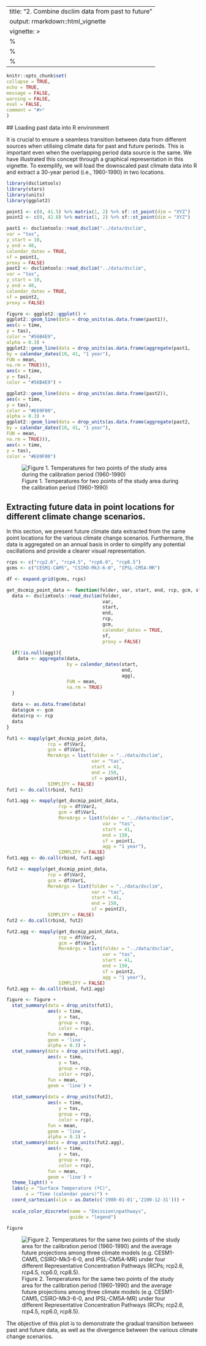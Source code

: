 ---
title: "2. Combine dsclim data from past to future"
output: rmarkdown::html_vignette
vignette: >
%\VignetteIndexEntry{2. Combine dsclim data from past to future}
  %\VignetteEngine{knitr::rmarkdown}
  %\VignetteEncoding{UTF-8}
  ---
  
  ```r
  knitr::opts_chunk$set(
  collapse = TRUE,
  echo = TRUE,
  message = FALSE,
  warning = FALSE,
  eval = FALSE,
  comment = "#>"
  )
  ```
  
  ## Loading past data into R environment
  
  It is crucial to ensure a seamless transition between data from different sources when utilising climate data for past and future periods. This is important even when the overlapping period data source is the same. We have illustrated this concept through a graphical representation in this vignette. To exemplify, we will load the downscaled past climate data into R and extract a 30-year period (i.e., 1960-1990) in two locations.
  
  ```r
  library(dsclimtools)
library(stars)
library(units)
library(ggplot2)

point1 <- c(0, 41.5) %>% matrix(1, 2) %>% sf::st_point(dim = "XYZ")
point2 <- c(0, 42.8) %>% matrix(1, 2) %>% sf::st_point(dim = "XYZ")

past1 <- dsclimtools::read_dsclim("../data/dsclim", 
var = "tas", 
y_start = 10, 
y_end = 40, 
calendar_dates = TRUE, 
sf = point1, 
proxy = FALSE)
past2 <- dsclimtools::read_dsclim("../data/dsclim", 
var = "tas", 
y_start = 10, 
y_end = 40, 
calendar_dates = TRUE, 
sf = point2, 
proxy = FALSE)

figure <- ggplot2::ggplot() +
ggplot2::geom_line(data = drop_units(as.data.frame(past1)), 
aes(x = time, 
y = tas), 
color = "#56B4E9", 
alpha = 0.3) + 
ggplot2::geom_line(data = drop_units(as.data.frame(aggregate(past1, 
by = calendar_dates(10, 41, "1 year"), 
FUN = mean, 
na.rm = TRUE))), 
aes(x = time, 
y = tas), 
color = "#56B4E9") + 

ggplot2::geom_line(data = drop_units(as.data.frame(past2)), 
aes(x = time, 
y = tas), 
color = "#E69F00", 
alpha = 0.3) + 
ggplot2::geom_line(data = drop_units(as.data.frame(aggregate(past2, 
by = calendar_dates(10, 41, "1 year"), 
FUN = mean, 
na.rm = TRUE))), 
aes(x = time, 
y = tas), 
color = "#E69F00")
```

![Figure 1. Temperatures for two points of the study area during the calibration period (1960-1990)](figures/a2/a2_fig_past.png)

## Extracting future data in point locations for different climate change scenarios.

In this section, we present future climate data extracted from the same point locations for the various climate change scenarios. Furthermore, the data is aggregated on an annual basis in order to simplify any potential oscillations and provide a clearer visual representation.

```r

rcps <- c("rcp2.6", "rcp4.5", "rcp6.0", "rcp8.5")
gcms <- c("CESM1-CAM5", "CSIRO-Mk3-6-0", "IPSL-CM5A-MR")

df <- expand.grid(gcms, rcps)

get_dscmip_point_data <- function(folder, var, start, end, rcp, gcm, sf, agg = NULL){
  data <- dsclimtools::read_dsclim(folder, 
                                   var, 
                                   start, 
                                   end, 
                                   rcp, 
                                   gcm, 
                                   calendar_dates = TRUE, 
                                   sf, 
                                   proxy = FALSE)
  
  if(!is.null(agg)){
    data <- aggregate(data, 
                      by = calendar_dates(start, 
                                          end, 
                                          agg), 
                      FUN = mean, 
                      na.rm = TRUE)
  } 
  
  data <- as.data.frame(data)
  data$gcm <- gcm
  data$rcp <- rcp
  data
} 

fut1 <- mapply(get_dscmip_point_data, 
               rcp = df$Var2, 
               gcm = df$Var1, 
               MoreArgs = list(folder = "../data/dsclim", 
                               var = "tas", 
                               start = 41, 
                               end = 150, 
                               sf = point1), 
               SIMPLIFY = FALSE)
fut1 <- do.call(rbind, fut1)

fut1.agg <- mapply(get_dscmip_point_data, 
                   rcp = df$Var2, 
                   gcm = df$Var1, 
                   MoreArgs = list(folder = "../data/dsclim", 
                                   var = "tas",
                                   start = 41, 
                                   end = 150, 
                                   sf = point1, 
                                   agg = "1 year"), 
                   SIMPLIFY = FALSE)
fut1.agg <- do.call(rbind, fut1.agg)

fut2 <- mapply(get_dscmip_point_data, 
               rcp = df$Var2, 
               gcm = df$Var1, 
               MoreArgs = list(folder = "../data/dsclim", 
                               var = "tas", 
                               start = 41, 
                               end = 150, 
                               sf = point2), 
               SIMPLIFY = FALSE)
fut2 <- do.call(rbind, fut2)

fut2.agg <- mapply(get_dscmip_point_data, 
                   rcp = df$Var2, 
                   gcm = df$Var1, 
                   MoreArgs = list(folder = "../data/dsclim", 
                                   var = "tas", 
                                   start = 41, 
                                   end = 150, 
                                   sf = point2, 
                                   agg = "1 year"),
                   SIMPLIFY = FALSE)
fut2.agg <- do.call(rbind, fut2.agg)

figure <- figure + 
  stat_summary(data = drop_units(fut1), 
               aes(x = time, 
                   y = tas, 
                   group = rcp, 
                   color = rcp), 
               fun = mean, 
               geom = 'line', 
               alpha = 0.3) +
  stat_summary(data = drop_units(fut1.agg), 
               aes(x = time, 
                   y = tas, 
                   group = rcp, 
                   color = rcp), 
               fun = mean, 
               geom = 'line') +
  
  stat_summary(data = drop_units(fut2), 
               aes(x = time, 
                   y = tas, 
                   group = rcp, 
                   color = rcp),
               fun = mean, 
               geom = 'line', 
               alpha = 0.3) +
  stat_summary(data = drop_units(fut2.agg), 
               aes(x = time, 
                   y = tas, 
                   group = rcp, 
                   color = rcp),
               fun = mean, 
               geom = 'line') +
  theme_light() +
  labs(y = "Surface Temperature (ºC)",
       x = "Time (calendar years)") +
  coord_cartesian(xlim = as.Date(c('1980-01-01','2100-12-31'))) +
  
  scale_color_discrete(name = "Emission\npathways",
                       guide = "legend")

figure
```

![Figure 2. Temperatures for the same two points of the study area for the calibration period (1960-1990) and the average future projections among three climate models (e.g. CESM1-CAM5, CSIRO-Mk3-6-0, and IPSL-CM5A-MR) under four different Representative Concentration Pathways (RCPs; rcp2.6, rcp4.5, rcp6.0, rcp8.5).](figures/a2/a2_fig_beautified.png)

The objective of this plot is to demonstrate the gradual transition between past and future data, as well as the divergence between the various climate change scenarios.

